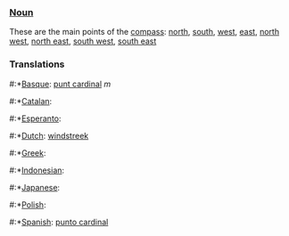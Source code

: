 ===[[Noun]]===

These are the main points of the [[compass]]: [[north]], [[south]], [[west]], [[east]], [[north west]], [[north east]], [[south west]], [[south east]]

===Translations===
#:*[[Basque]]: [[punt cardinal]] ''m''
#:*[[Catalan]]: [[]]
#:*[[Esperanto]]: [[]]
#:*[[Dutch]]: [[windstreek]]
#:*[[Greek]]: [[]]
#:*[[Indonesian]]: [[]]
#:*[[Japanese]]: [[]]
#:*[[Polish]]: [[]]
#:*[[Spanish]]: [[punto cardinal]]